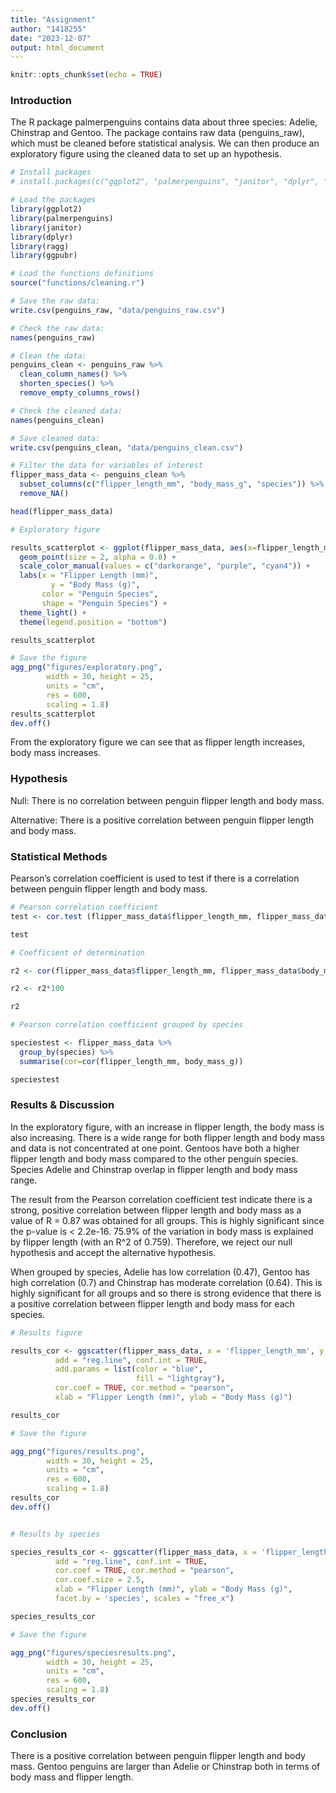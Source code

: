 ```yaml
---
title: "Assignment"
author: "1418255"
date: "2023-12-07"
output: html_document
---
```


```r
knitr::opts_chunk$set(echo = TRUE)
```
### Introduction

The R package palmerpenguins contains data about three species: Adelie, Chinstrap and Gentoo. 
The package contains raw data (penguins_raw), which must be cleaned before statistical analysis. 
We can then produce an exploratory figure using the cleaned data to set up an hypothesis.

```r
# Install packages 
# install.packages(c("ggplot2", "palmerpenguins", "janitor", "dplyr", "ragg", "ggpubr"))

# Load the packages
library(ggplot2)
library(palmerpenguins)
library(janitor)
library(dplyr)
library(ragg)
library(ggpubr)

# Load the functions definitions
source("functions/cleaning.r")

# Save the raw data:
write.csv(penguins_raw, "data/penguins_raw.csv")

# Check the raw data:
names(penguins_raw)

# Clean the data:
penguins_clean <- penguins_raw %>%
  clean_column_names() %>%
  shorten_species() %>%
  remove_empty_columns_rows()

# Check the cleaned data: 
names(penguins_clean)

# Save cleaned data:
write.csv(penguins_clean, "data/penguins_clean.csv")

# Filter the data for variables of interest
flipper_mass_data <- penguins_clean %>%
  subset_columns(c("flipper_length_mm", "body_mass_g", "species")) %>%
  remove_NA()

head(flipper_mass_data)

# Exploratory figure

results_scatterplot <- ggplot(flipper_mass_data, aes(x=flipper_length_mm,y=body_mass_g, color=species, shape = species)) +
  geom_point(size = 2, alpha = 0.8) +
  scale_color_manual(values = c("darkorange", "purple", "cyan4")) +
  labs(x = "Flipper Length (mm)",
         y = "Body Mass (g)",
       color = "Penguin Species",
       shape = "Penguin Species") +
  theme_light() +
  theme(legend.position = "bottom")

results_scatterplot

# Save the figure
agg_png("figures/exploratory.png",
        width = 30, height = 25,
        units = "cm",
        res = 600,
        scaling = 1.8)
results_scatterplot
dev.off()

```
From the exploratory figure we can see that as flipper length increases, body mass increases. 

### Hypothesis

Null: There is no correlation between penguin flipper length and body mass.

Alternative: There is a positive correlation between penguin flipper length and body mass.

### Statistical Methods

Pearson's correlation coefficient is used to test if there is a correlation between penguin flipper length and body mass. 

```r

# Pearson correlation coefficient 
test <- cor.test (flipper_mass_data$flipper_length_mm, flipper_mass_data$body_mass_g, method = "pearson")

test

# Coefficient of determination

r2 <- cor(flipper_mass_data$flipper_length_mm, flipper_mass_data$body_mass_g)^2

r2 <- r2*100

r2

# Pearson correlation coefficient grouped by species

speciestest <- flipper_mass_data %>%
  group_by(species) %>%
  summarise(cor=cor(flipper_length_mm, body_mass_g))

speciestest

```

### Results & Discussion

In the exploratory figure, with an increase in flipper length, the body mass is also increasing. There is a wide range for both flipper length and body mass and data is not concentrated at one point. Gentoos have both a higher flipper length and body mass compared to the other penguin species. Species Adelie and Chinstrap overlap in flipper length and body mass range.  

The result from the Pearson correlation coefficient test indicate there is a strong, positive correlation between flipper length and body mass as a value of R = 0.87 was obtained for all groups. This is highly significant since the p-value is < 2.2e-16. 75.9% of the variation in body mass is explained by flipper length (with an R^2 of 0.759). Therefore, we reject our null hypothesis and accept the alternative hypothesis.  

When grouped by species, Adelie has low correlation (0.47), Gentoo has high correlation (0.7) and Chinstrap has moderate correlation (0.64). This is highly significant for all groups and so there is strong evidence that there is a positive correlation between flipper length and body mass for each species. 

```r

# Results figure

results_cor <- ggscatter(flipper_mass_data, x = 'flipper_length_mm', y = 'body_mass_g',
          add = "reg.line", conf.int = TRUE,
          add.params = list(color = "blue",
                            fill = "lightgray"),
          cor.coef = TRUE, cor.method = "pearson",
          xlab = "Flipper Length (mm)", ylab = "Body Mass (g)")

results_cor

# Save the figure

agg_png("figures/results.png",
        width = 30, height = 25,
        units = "cm",
        res = 600,
        scaling = 1.8)
results_cor
dev.off()


# Results by species

species_results_cor <- ggscatter(flipper_mass_data, x = 'flipper_length_mm', y = 'body_mass_g', size = 1, color = 'species', palette = c(Adelie = "darkorange", Chinstrap = "purple", Gentoo = "cyan4"),
          add = "reg.line", conf.int = TRUE,
          cor.coef = TRUE, cor.method = "pearson",
          cor.coef.size = 2.5,
          xlab = "Flipper Length (mm)", ylab = "Body Mass (g)",
          facet.by = 'species', scales = "free_x")

species_results_cor

# Save the figure

agg_png("figures/speciesresults.png",
        width = 30, height = 25,
        units = "cm",
        res = 600,
        scaling = 1.8)
species_results_cor
dev.off()
```

### Conclusion

There is a positive correlation between penguin flipper length and body mass. Gentoo penguins are larger than Adelie or Chinstrap both in terms of body mass and flipper length. 
